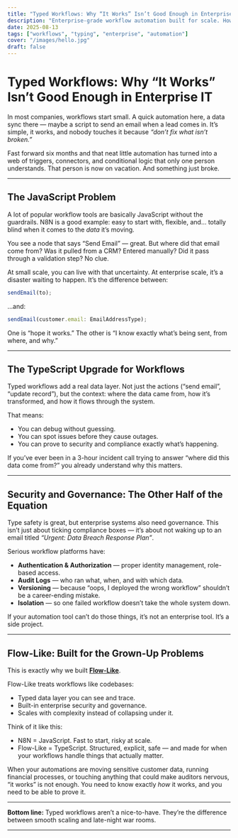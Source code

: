 ```yaml
---
title: "Typed Workflows: Why “It Works” Isn’t Good Enough in Enterprise IT"
description: "Enterprise-grade workflow automation built for scale. How Flow-Like's typed workflows solve the problems of traditional tools like n8n."
date: 2025-08-13
tags: ["workflows", "typing", "enterprise", "automation"]
cover: "/images/hello.jpg"
draft: false
---
```

# Typed Workflows: Why “It Works” Isn’t Good Enough in Enterprise IT

In most companies, workflows start small.
A quick automation here, a data sync there — maybe a script to send an email when a lead comes in. It’s simple, it works, and nobody touches it because *“don’t fix what isn’t broken.”*

Fast forward six months and that neat little automation has turned into a web of triggers, connectors, and conditional logic that only one person understands. That person is now on vacation. And something just broke.

---

## The JavaScript Problem

A lot of popular workflow tools are basically JavaScript without the guardrails. N8N is a good example: easy to start with, flexible, and… totally blind when it comes to the *data* it’s moving.

You see a node that says “Send Email” — great. But where did that email come from? Was it pulled from a CRM? Entered manually? Did it pass through a validation step? No clue.

At small scale, you can live with that uncertainty. At enterprise scale, it’s a disaster waiting to happen. It’s the difference between:

```javascript
sendEmail(to);
```

…and:

```typescript
sendEmail(customer.email: EmailAddressType);
```

One is “hope it works.” The other is “I know exactly what’s being sent, from where, and why.”

---

## The TypeScript Upgrade for Workflows

Typed workflows add a real data layer. Not just the actions (“send email”, “update record”), but the context: where the data came from, how it’s transformed, and how it flows through the system.

That means:

* You can debug without guessing.
* You can spot issues before they cause outages.
* You can prove to security and compliance exactly what’s happening.

If you’ve ever been in a 3-hour incident call trying to answer “where did this data come from?” you already understand why this matters.

---

## Security and Governance: The Other Half of the Equation

Type safety is great, but enterprise systems also need governance. This isn’t just about ticking compliance boxes — it’s about not waking up to an email titled *“Urgent: Data Breach Response Plan”*.

Serious workflow platforms have:

* **Authentication & Authorization** — proper identity management, role-based access.
* **Audit Logs** — who ran what, when, and with which data.
* **Versioning** — because “oops, I deployed the wrong workflow” shouldn’t be a career-ending mistake.
* **Isolation** — so one failed workflow doesn’t take the whole system down.

If your automation tool can’t do those things, it’s not an enterprise tool. It’s a side project.

---

## Flow-Like: Built for the Grown-Up Problems

This is exactly why we built [**Flow-Like**](https://github.com/TM9657/flow-like).

Flow-Like treats workflows like codebases:

* Typed data layer you can see and trace.
* Built-in enterprise security and governance.
* Scales with complexity instead of collapsing under it.

Think of it like this:

* N8N = JavaScript. Fast to start, risky at scale.
* Flow-Like = TypeScript. Structured, explicit, safe — and made for when your workflows handle things that actually matter.

When your automations are moving sensitive customer data, running financial processes, or touching anything that could make auditors nervous, “it works” is not enough. You need to know exactly *how* it works, and you need to be able to prove it.

---

**Bottom line:** Typed workflows aren’t a nice-to-have. They’re the difference between smooth scaling and late-night war rooms.

---
